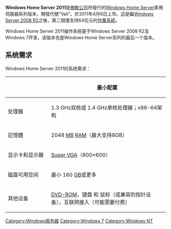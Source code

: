 {{expand english|time=2017-07-16T05:11:21+00:00}}

{{Infobox OS version
| name            = Windows Home Server 2011
| family          = Microsoft Windows
| logo            = 
| screenshot      = 
| caption         = 
| developer       = [[Microsoft|Microsoft]]
| website         = 
| source_model    = [[不開放核心原始碼|封閉]]
| license         = [[微软|微软]][[EULA|EULA]]
| kernel_type     = 
| released  = {{start date and age|2011|4|6}}
| support_status  = 2016年4月停止支持
|other_articles  =
}}

'''Windows Home Server 2011'''是[[微軟公司|微軟公司]]所發行的[[Windows_Home_Server|Windows Home Server]]家用伺服器系列版本，開發代號“Vail”。於2011年4月6日上市。這是繼[[Windows_Server_2008_R2|Windows Server 2008 R2]]之後，第二個僅支持64位元的[[作業系統|作業系統]]。

Windows Home Server 2011操作系统基于Windows Server 2008 R2及Windows 7开发，该版本也是Windows Home Server系列的最后一个版本。

== 系统需求 ==
Windows Home Server 2011的系统需求：
<div align="center">
{|class="wikitable" cellpadding="3" cellspacing="0" style="text-align:center;"
|-
!style="width:120px;height:35px;" |
!最小配置
|-
!处理器
|1.3 GHz双核或 1.4 GHz单核处理器；x86-64架构
|-
!記憶體
|2048 [[Megabyte|MB]] [[隨機存取記憶體|RAM]]（最大支持8GB）
|-
!显示卡和显示器
|[[Super_VGA|Super VGA]]（800×600）
|-
!磁盘可用空间
|最小 160 [[gigabyte|GB]]或更多
|-
!其他设备
|colspan = "2" | [[DVD-ROM|DVD-ROM]]，键盘 和 鼠标（或兼容的指针设备），互联网接入（可能需要付费）
|}
</div>

{{Microsoft Windows family}}

[[Category:Windows服务器|Category:Windows服务器]]
[[Category:Windows_7|Category:Windows 7]]
[[Category:Windows_NT|Category:Windows NT]]